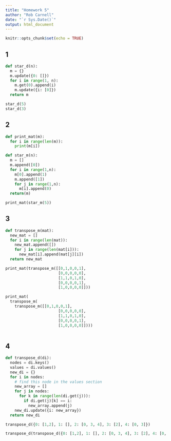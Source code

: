 ```yaml
---
title: "Homework 5"
author: "Rob Carnell"
date: "`r Sys.Date()`"
output: html_document
---
```


```r
knitr::opts_chunk$set(echo = TRUE)
```

## 1

```python
def star_d(n):
  m = {}
  m.update({0: []})
  for i in range(1, n):
    m.get(0).append(i)
    m.update({i: [0]})
  return m

star_d(5)
star_d(3)
```

## 2

```python
def print_mat(m):
  for i in range(len(m)):
    print(m[i])

def star_m(n):
  m = []
  m.append([0])
  for i in range(1,n):
    m[0].append(1)
    m.append([1])
    for j in range(1,n):
      m[i].append(0)
  return(m)

print_mat(star_m(5))

```

## 3

```python
def transpose_m(mat):
  new_mat = []
  for i in range(len(mat)):
    new_mat.append([])
    for j in range(len(mat[i])):
      new_mat[i].append(mat[j][i])
  return new_mat

print_mat(transpose_m([[0,1,0,0,1],
                       [0,0,0,0,0],
                       [1,1,0,1,0],
                       [0,0,0,0,1],
                       [1,0,0,0,0]]))

print_mat(
  transpose_m(
    transpose_m([[0,1,0,0,1],
                       [0,0,0,0,0],
                       [1,1,0,1,0],
                       [0,0,0,0,1],
                       [1,0,0,0,0]])))
                       
```

## 4

```python
def transpose_d(di):
  nodes = di.keys()
  values = di.values()
  new_di = {}
  for i in nodes:
    # find this node in the values section
    new_array = []
    for j in nodes:
      for k in range(len(di.get(j))):
        if di.get(j)[k] == i:
          new_array.append(j)
    new_di.update({i: new_array})
  return new_di

transpose_d({0: [1,2], 1: [], 2: [0, 3, 4], 3: [2], 4: [0, 3]})

transpose_d(transpose_d({0: [1,2], 1: [], 2: [0, 3, 4], 3: [2], 4: [0, 3]}))
          
```

